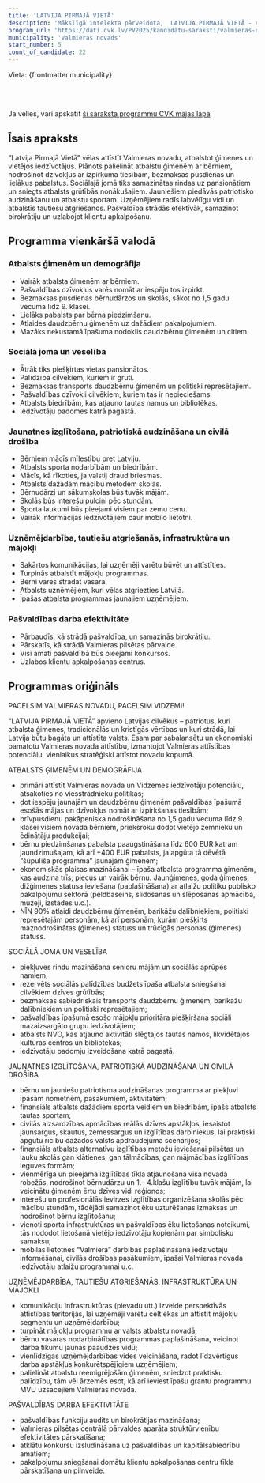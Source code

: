 ```yaml
---
title: 'LATVIJA PIRMAJĀ VIETĀ'
description: 'Mākslīgā intelekta pārveidota,  LATVIJA PIRMAJĀ VIETĀ - Valmieras novads programma vienkāršā valodā'
program_url: 'https://dati.cvk.lv/PV2025/kandidatu-saraksti/valmieras-novads/latvija-pirmaja-vieta'
municipality: 'Valmieras novads'
start_number: 5
count_of_candidate: 22
---
```



Vieta: {frontmatter.municipality}<br/>

<Badge text="Ģimeņu atbalsts" variant="note" size="small" /> <Badge text="Sociālā palīdzība" variant="note" size="small" /> <Badge text="Patriotiskā audzināšana" variant="note" size="small" /> <Badge text="Uzņēmējdarbības veicināšana" variant="note" size="small" /> <Badge text="Pašvaldības efektivitāte" variant="note" size="small" />

<br/><br/> 

<Card title='Šis ir mākslīga intelekta ģenerēts apraksts' icon='starlight'>
    Ja vēlies, vari apskatīt <a href={frontmatter.program_url} target='_blank'>šī saraksta programmu CVK mājas lapā</a>
    </Card>

## Īsais apraksts

“Latvija Pirmajā Vietā” vēlas attīstīt Valmieras novadu, atbalstot ģimenes un vietējos iedzīvotājus. Plānots palielināt atbalstu ģimenēm ar bērniem, nodrošinot dzīvokļus ar izpirkuma tiesībām, bezmaksas pusdienas un lielākus pabalstus. Sociālajā jomā tiks samazinātas rindas uz pansionātiem un sniegts atbalsts grūtībās nonākušajiem. Jauniešiem piedāvās patriotisko audzināšanu un atbalstu sportam. Uzņēmējiem radīs labvēlīgu vidi un atbalstīs tautiešu atgriešanos. Pašvaldība strādās efektīvāk, samazinot birokrātiju un uzlabojot klientu apkalpošanu.

## Programma vienkāršā valodā

### Atbalsts ģimenēm un demogrāfija
*   Vairāk atbalsta ģimenēm ar bērniem.
*   Pašvaldības dzīvokļus varēs nomāt ar iespēju tos izpirkt.
*   Bezmaksas pusdienas bērnudārzos un skolās, sākot no 1,5 gadu vecuma līdz 9. klasei.
*   Lielāks pabalsts par bērna piedzimšanu.
*   Atlaides daudzbērnu ģimenēm uz dažādiem pakalpojumiem.
*   Mazāks nekustamā īpašuma nodoklis daudzbērnu ģimenēm un citiem.

### Sociālā joma un veselība
*   Ātrāk tiks piešķirtas vietas pansionātos.
*   Palīdzība cilvēkiem, kuriem ir grūti.
*   Bezmaksas transports daudzbērnu ģimenēm un politiski represētajiem.
*   Pašvaldības dzīvokļi cilvēkiem, kuriem tas ir nepieciešams.
*   Atbalsts biedrībām, kas atjauno tautas namus un bibliotēkas.
*   Iedzīvotāju padomes katrā pagastā.

### Jaunatnes izglītošana, patriotiskā audzināšana un civilā drošība
*   Bērniem mācīs mīlestību pret Latviju.
*   Atbalsts sporta nodarbībām un biedrībām.
*   Mācīs, kā rīkoties, ja valstij draud briesmas.
*   Atbalsts dažādām mācību metodēm skolās.
*   Bērnudārzi un sākumskolas būs tuvāk mājām.
*   Skolās būs interešu pulciņi pēc stundām.
*   Sporta laukumi būs pieejami visiem par zemu cenu.
*   Vairāk informācijas iedzīvotājiem caur mobilo lietotni.

### Uzņēmējdarbība, tautiešu atgriešanās, infrastruktūra un mājokļi
*   Sakārtos komunikācijas, lai uzņēmēji varētu būvēt un attīstīties.
*   Turpinās atbalstīt mājokļu programmas.
*   Bērni varēs strādāt vasarā.
*   Atbalsts uzņēmējiem, kuri vēlas atgriezties Latvijā.
*   Īpašas atbalsta programmas jaunajiem uzņēmējiem.

### Pašvaldības darba efektivitāte
*   Pārbaudīs, kā strādā pašvaldība, un samazinās birokrātiju.
*   Pārskatīs, kā strādā Valmieras pilsētas pārvalde.
*   Visi amati pašvaldībā būs pieejami konkursos.
*   Uzlabos klientu apkalpošanas centrus.

## Programmas oriģināls

PACELSIM VALMIERAS NOVADU, PACELSIM VIDZEMI!

“LATVIJA PIRMAJĀ VIETĀ” apvieno Latvijas cilvēkus – patriotus, kuri atbalsta ģimenes, tradicionālās un kristīgās vērtības un kuri strādā, lai Latvija būtu bagāta un attīstīta valsts. Esam par sabalansētu un ekonomiski pamatotu Valmieras novada attīstību, izmantojot Valmieras attīstības potenciālu, vienlaikus stratēģiski attīstot novadu kopumā.

ATBALSTS ĢIMENĒM UN DEMOGRĀFIJA
- primāri attīstīt Valmieras novada un Vidzemes iedzīvotāju potenciālu, atsakoties no viesstrādnieku politikas;
- dot iespēju jaunajām un daudzbērnu ģimenēm pašvaldības īpašumā esošās mājas un dzīvokļus nomāt ar izpirkšanas tiesībām;
- brīvpusdienu pakāpeniska nodrošināšana no 1,5 gadu vecuma līdz 9. klasei visiem novada bērniem, priekšroku dodot vietējo zemnieku un ēdinātāju produkcijai;
- bērnu piedzimšanas pabalsta paaugstināšana līdz 600 EUR katram jaundzimušajam, kā arī +400 EUR pabalsts, ja apgūta tā dēvētā “šūpulīša programma” jaunajām ģimenēm;
- ekonomiskās plaisas mazināšanai – īpaša atbalsta programma ģimenēm, kas audzina trīs, piecus un vairāk bērnu. Jaunģimenes, goda ģimenes, dižģimenes statusa ieviešana (paplašināšana) ar atlaižu politiku publisko pakalpojumu sektorā (peldbaseins, slidošanas un slēpošanas apmācība, muzeji, izstādes u.c.).
- NĪN 90% atlaidi daudzbērnu ģimenēm, barikāžu dalībniekiem, politiski represētajām personām, kā arī personām, kurām piešķirts maznodrošinātas (ģimenes) statuss un trūcīgās personas (ģimenes) statuss.

SOCIĀLĀ JOMA UN VESELĪBA
- piekļuves rindu mazināšana senioru mājām un sociālās aprūpes namiem;
- rezervēts sociālās palīdzības budžets īpaša atbalsta sniegšanai cilvēkiem dzīves grūtībās;
- bezmaksas sabiedriskais transports daudzbērnu ģimenēm, barikāžu dalībniekiem un politiski represētajiem;
- pašvaldības īpašumā esošo mājokļu prioritāra piešķiršana sociāli mazaizsargāto grupu iedzīvotājiem;
- atbalsts NVO, kas atjauno aktivitāti slēgtajos tautas namos, likvidētajos kultūras centros un bibliotēkās;
- iedzīvotāju padomju izveidošana katrā pagastā.

JAUNATNES IZGLĪTOŠANA, PATRIOTISKĀ AUDZINĀŠANA UN CIVILĀ DROŠĪBA
- bērnu un jauniešu patriotisma audzināšanas programma ar piekļuvi īpašām nometnēm, pasākumiem, aktivitātēm;
- finansiāls atbalsts dažādiem sporta veidiem un biedrībām, īpašs atbalsts tautas sportam;
- civilās aizsardzības apmācības reālās dzīves apstākļos, iesaistot jaunsargus, skautus, zemessargus un izglītības darbiniekus, lai praktiski apgūtu rīcību dažādos valsts apdraudējuma scenārijos;
- finansiāls atbalsts alternatīvu izglītības metožu ieviešanai pilsētas un lauku skolās gan klātienes, gan tālmācības, gan mājmācības izglītības ieguves formām;
- vienmērīga un pieejama izglītības tīkla atjaunošana visa novada robežās, nodrošinot bērnudārzu un 1.– 4.klašu izglītību tuvāk mājām, lai veicinātu ģimenēm ērtu dzīves vidi reģionos;
- interešu un profesionālās ievirzes izglītības organizēšana skolās pēc mācību stundām, tādējādi samazinot ēku uzturēšanas izmaksas un nodrošinot bērnu izglītošanu;
- vienoti sporta infrastruktūras un pašvaldības ēku lietošanas noteikumi, tās nododot lietošanā vietējo iedzīvotāju kopienām par simbolisku samaksu;
- mobilās lietotnes “Valmiera” darbības paplašināšana iedzīvotāju informēšanai, civilās drošības pasākumiem, īpašai Valmieras novada iedzīvotāju atlaižu programmai u.c.

UZŅĒMĒJDARBĪBA, TAUTIEŠU ATGRIEŠANĀS, INFRASTRUKTŪRA UN MĀJOKĻI
- komunikāciju infrastruktūras (pievadu utt.) izveide perspektīvās attīstības teritorijās, lai uzņēmēji varētu celt ēkas un attīstīt mājokļu segmentu un uzņēmējdarbību;
- turpināt mājokļu programmu ar valsts atbalstu novadā;
- bērnu vasaras nodarbinātības programmas paplašināšana, veicinot darba tikumu jaunās paaudzes vidū;
- vienlīdzīgas uzņēmējdarbības vides veicināšana, radot līdzvērtīgus darba apstākļus konkurētspējīgiem uzņēmējiem;
- palielināt atbalstu reemigrējošām ģimenēm, sniedzot praktisku palīdzību, tām vēl ārzemēs esot, kā arī ieviest īpašu grantu programmu MVU uzsācējiem Valmieras novadā.

PAŠVALDĪBAS DARBA EFEKTIVITĀTE
- pašvaldības funkciju audits un birokrātijas mazināšana;
- Valmieras pilsētas centrālā pārvaldes aparāta struktūrvienību efektivitātes pārskatīšana;
- atklātu konkursu izsludināšana uz pašvaldības un kapitālsabiedrību amatiem;
- pakalpojumu sniegšanai domātu klientu apkalpošanas centru tīkla pārskatīšana un pilnveide.
